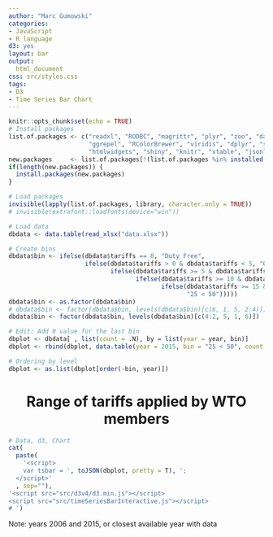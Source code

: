 ```yaml
---
author: "Marc Gumowski"
categories:
- JavaScript
- R language
d3: yes
layout: bar
output: 
  html_document
css: src/styles.css
tags:
- D3
- Time Series Bar Chart
---
```


```r
knitr::opts_chunk$set(echo = TRUE)
# Install packages
list.of.packages <- c("readxl", "RODBC", "magrittr", "plyr", "zoo", "data.table", "extrafont", "maps", "ggplot2", 
                      "ggrepel", "RColorBrewer", "viridis", "dplyr", "sp", "circlize", "gridSVG", "ggiraph",
                      "htmlwidgets", "shiny", "knitr", "xtable", "jsonlite")
new.packages     <- list.of.packages[!(list.of.packages %in% installed.packages()[ ,"Package"])]
if(length(new.packages)) {
  install.packages(new.packages)
}

# Load packages
invisible(lapply(list.of.packages, library, character.only = TRUE))
# invisible(extrafont::loadfonts(device="win"))

# Load data
dbdata <- data.table(read_xlsx("data.xlsx"))

# Create bins
dbdata$bin <- ifelse(dbdata$tariffs == 0, "Duty Free",
                     ifelse(dbdata$tariffs > 0 & dbdata$tariffs < 5, "0 < 5",
                            ifelse(dbdata$tariffs >= 5 & dbdata$tariffs < 10, "5 < 10",
                                   ifelse(dbdata$tariffs >= 10 & dbdata$tariffs < 15, "10 < 15",
                                          ifelse(dbdata$tariffs >= 15 & dbdata$tariffs < 25, "15 < 25",
                                                 "25 < 50")))))
dbdata$bin <- as.factor(dbdata$bin)
# dbdata$bin <- factor(dbdata$bin, levels(dbdata$bin)[c(6, 1, 5, 2:4)])
dbdata$bin <- factor(dbdata$bin, levels(dbdata$bin)[c(4:2, 5, 1, 6)])

# Edit: Add 0 value for the last bin
dbplot <- dbdata[ , list(count = .N), by = list(year = year, bin)]
dbplot <- rbind(dbplot, data.table(year = 2015, bin = "25 < 50", count = 0))

# Ordering by level
dbplot <- as.list(dbplot[order(-bin, year)])
```

<head><title> Time Series Bar Chart </title></head>
<body>
<center><h1>Range of tariffs applied by WTO members</h1></center>
<div id="timeSeriesBarInteractive" style="text-align:center; width:100%;"></div>
```r
# Data, d3, Chart
cat(
  paste(
    '<script>
    var tsbar = ', toJSON(dbplot, pretty = T), ';
  </script>'
  , sep=""),
'<script src="src/d3v4/d3.min.js"></script>
<script src="src/timeSeriesBarInteractive.js"></script>
# ')

```
<p> Note: years 2006 and 2015, or closest available year with data </p>
</body></html>
